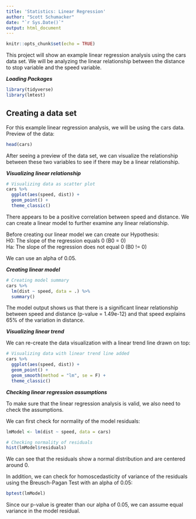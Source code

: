```yaml
---
title: 'Statistics: Linear Regression'
author: "Scott Schumacker"
date: "`r Sys.Date()`"
output: html_document
---
```


```r
knitr::opts_chunk$set(echo = TRUE)
```

This project will show an example linear regression analysis using the cars data set. We will be analyzing the linear relationship between the distance to stop variable and the speed variable.

***Loading Packages***
```r
library(tidyverse)
library(lmtest)
```

## Creating a data set
For this example linear regression analysis, we will be using the cars data. Preview of the data:
```r
head(cars)
```

After seeing a preview of the data set, we can visualize the relationship between these two variables to see if there may be a linear relationship.

***Visualizing linear relationship***
```r
# Visualizing data as scatter plot
cars %>% 
  ggplot(aes(speed, dist)) +
  geom_point() +
  theme_classic()
```

There appears to be a positive correlation between speed and distance. We can create a linear model to further examine any linear relationship.

Before creating our linear model we can create our Hypothesis: <br>
H0: The slope of the regression equals 0 (B0 = 0) <br>
Ha: The slope of the regression does not equal 0 (B0 != 0)

We can use an alpha of 0.05.

***Creating linear model***
```r
# Creating model summary
cars %>% 
  lm(dist ~ speed, data = .) %>% 
  summary()
```

The model output shows us that there is a significant linear relationship between speed and distance (p-value = 1.49e-12) and that speed explains 65% of the variation in distance.

***Visualizing linear trend***

We can re-create the data visualization with a linear trend line drawn on top:
```r
# Visualizing data with linear trend line added
cars %>% 
  ggplot(aes(speed, dist)) +
  geom_point() +
  geom_smooth(method = "lm", se = F) +
  theme_classic()
```

***Checking linear regression assumptions***

To make sure that the linear regression analysis is valid, we also need to check the assumptions.

We can first check for normality of the model residuals:
```r
lmModel <- lm(dist ~ speed, data = cars)

# Checking normality of residuals
hist(lmModel$residuals)
```

We can see that the residuals show a normal distribution and are centered around 0.

In addition, we can check for homoscedasticity of variance of the residuals using the Breusch-Pagan Test with an alpha of 0.05:
```r
bptest(lmModel)
```
Since our p-value is greater than our alpha of 0.05, we can assume equal variance in the model residual.